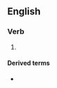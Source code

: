 ==English==

===Verb===
{{head|en|verb form}}

# {{en-past of|replicate}}

====Derived terms====
* {{l|en|session-replicated}}